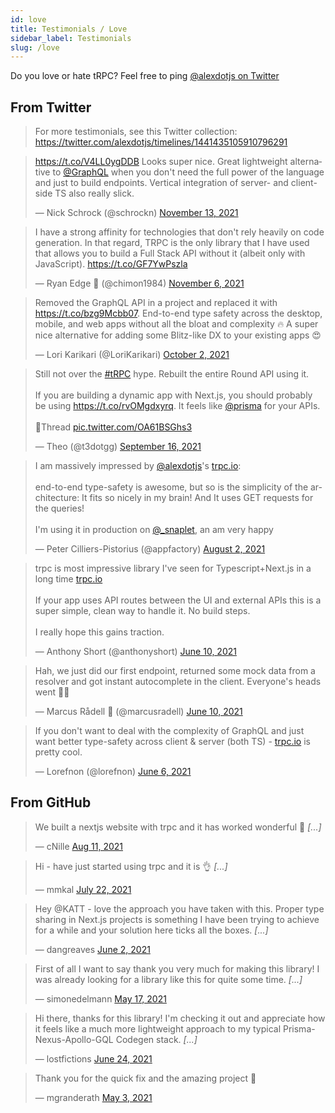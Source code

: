 ```yaml
---
id: love
title: Testimonials / Love
sidebar_label: Testimonials
slug: /love
---
```


Do you love or hate tRPC? Feel free to ping [@alexdotjs on Twitter](https://twitter.com/alexdotjs)

## From Twitter

> For more testimonials, see this Twitter collection: https://twitter.com/alexdotjs/timelines/1441435105910796291

<blockquote className="twitter-tweet" data-cards="hidden"><p lang="en" dir="ltr"><a href="https://t.co/V4LL0ygDDB">https://t.co/V4LL0ygDDB</a> Looks super nice. Great lightweight alternative to <a href="https://twitter.com/GraphQL?ref_src=twsrc%5Etfw">@GraphQL</a> when you don&#39;t need the full power of the language and just to build endpoints. Vertical integration of server- and client-side TS also really slick.</p>&mdash; Nick Schrock (@schrockn) <a href="https://twitter.com/schrockn/status/1459572282116902915?ref_src=twsrc%5Etfw">November 13, 2021</a></blockquote> <script async src="https://platform.twitter.com/widgets.js" charset="utf-8"></script>

<blockquote className="twitter-tweet" data-cards="hidden"><p lang="en" dir="ltr">I have a strong affinity for technologies that don&#39;t rely heavily on code generation. In that regard, TRPC is the only library that I have used that allows you to build a Full Stack API without it (albeit only with JavaScript). <a href="https://t.co/GF7YwPszla">https://t.co/GF7YwPszla</a></p>&mdash; Ryan Edge 💙 (@chimon1984) <a href="https://twitter.com/chimon1984/status/1457100617818779656?ref_src=twsrc%5Etfw">November 6, 2021</a></blockquote> <script async src="https://platform.twitter.com/widgets.js" charset="utf-8"></script>

<blockquote className="twitter-tweet" data-cards="hidden"><p lang="en" dir="ltr">Removed the GraphQL API in a project and replaced it with <a href="https://t.co/bzg9Mcbb07">https://t.co/bzg9Mcbb07</a>. End-to-end type safety across the desktop, mobile, and web apps without all the bloat and complexity 🔥 A super nice alternative for adding some Blitz-like DX to your existing apps 😍</p>&mdash; Lori Karikari (@LoriKarikari) <a href="https://twitter.com/LoriKarikari/status/1444402124901781506?ref_src=twsrc%5Etfw">October 2, 2021</a></blockquote> <script async src="https://platform.twitter.com/widgets.js" charset="utf-8"></script>

<blockquote className="twitter-tweet" data-cards="hidden"><p lang="en" dir="ltr">Still not over the <a href="https://twitter.com/hashtag/tRPC?src=hash&amp;ref_src=twsrc%5Etfw">#tRPC</a> hype. Rebuilt the entire Round API using it.<br/><br/>If you are building a dynamic app with Next.js, you should probably be using <a href="https://t.co/rvOMgdxyrq">https://t.co/rvOMgdxyrq</a>. It feels like <a href="https://twitter.com/prisma?ref_src=twsrc%5Etfw">@prisma</a> for your APIs.<br/><br/>🧵Thread <a href="https://t.co/OA61BSGhs3">pic.twitter.com/OA61BSGhs3</a></p>&mdash; Theo (@t3dotgg) <a href="https://twitter.com/t3dotgg/status/1438434802839945220?ref_src=twsrc%5Etfw">September 16, 2021</a></blockquote> <script async src="https://platform.twitter.com/widgets.js" charset="utf-8"></script>

<blockquote className="twitter-tweet" data-cards="hidden"><p lang="en" dir="ltr">I am massively impressed by <a href="https://twitter.com/alexdotjs?ref_src=twsrc%5Etfw">@alexdotjs</a>&#39;s <a href="https://t.co/5UmA71uyVg">trpc.io</a>: <br/><br/>end-to-end type-safety is awesome, but so is the simplicity of the architecture: It fits so nicely in my brain! And It uses GET requests for the queries!<br/><br/>I&#39;m using it in production on <a href="https://twitter.com/_snaplet?ref_src=twsrc%5Etfw">@_snaplet</a>, an am very happy</p>&mdash; Peter Cilliers-Pistorius (@appfactory) <a href="https://twitter.com/appfactory/status/1422111411422040068?ref_src=twsrc%5Etfw">August 2, 2021</a></blockquote>


<blockquote className="twitter-tweet" data-cards="hidden"><p lang="en" dir="ltr">trpc is most impressive library I&#39;ve seen for Typescript+Next.js in a long time <a href="https://t.co/PthQWbOO0U">trpc.io</a> <br/><br/>If your app uses API routes between the UI and external APIs this is a super simple, clean way to handle it. No build steps. <br/><br/>I really hope this gains traction.</p>&mdash; Anthony Short (@anthonyshort) <a href="https://twitter.com/anthonyshort/status/1403008330641989637?ref_src=twsrc%5Etfw">June 10, 2021</a></blockquote>

<blockquote className="twitter-tweet" data-cards="hidden"><p lang="en" dir="ltr">Hah, we just did our first endpoint, returned some mock data from a resolver and got instant autocomplete in the client. Everyone&#39;s heads went 🤯🥳</p>&mdash; Marcus Rådell 🦀 (@marcusradell) <a href="https://twitter.com/marcusradell/status/1402991694446952458?ref_src=twsrc%5Etfw">June 10, 2021</a></blockquote> 


<blockquote className="twitter-tweet" data-cards="hidden"><p lang="en" dir="ltr">If you don&#39;t want to deal with the complexity of GraphQL and just want better type-safety across client &amp; server (both TS) - <a href="https://t.co/B93e4B0gmj">trpc.io</a> is pretty cool.</p>&mdash; Lorefnon (@lorefnon) <a href="https://twitter.com/lorefnon/status/1401427170660995077?ref_src=twsrc%5Etfw">June 6, 2021</a></blockquote>


## From GitHub

<blockquote className="github-comment"><p lang="en" dir="ltr">We built a nextjs website with trpc and it has worked wonderful 🙌  <em>[...]</em></p>&mdash; cNille <a href="https://github.com/trpc/trpc/issues/775#issue-966343527">Aug 11, 2021</a></blockquote>


<blockquote className="github-comment"><p lang="en" dir="ltr">Hi - have just started using trpc and it is 👌 <em>[...]</em></p>&mdash; mmkal <a href="https://github.com/trpc/trpc/issues/703#issue-950972268">July 22, 2021</a></blockquote>


<blockquote className="github-comment"><p lang="en" dir="ltr">Hey @KATT - love the approach you have taken with this. Proper type sharing in Next.js projects is something I have been trying to achieve for a while and your solution here ticks all the boxes. <em>[...]</em></p>&mdash; 
dangreaves <a href="https://github.com/trpc/trpc/discussions/455#discussion-3392848">June 2, 2021</a></blockquote>


<blockquote className="github-comment"><p lang="en" dir="ltr">First of all I want to say thank you very much for making this library! I was already looking for a library like this for quite some time. <em>[...]</em></p>&mdash; simonedelmann <a href="https://github.com/trpc/trpc/issues/378#issue-893740950">May 17, 2021</a></blockquote>


<blockquote className="github-comment"><p lang="en" dir="ltr">Hi there, thanks for this library! I'm checking it out and appreciate how it feels like a much more lightweight approach to my typical Prisma-Nexus-Apollo-GQL Codegen stack. <em>[...]</em></p>&mdash; lostfictions <a href="https://github.com/trpc/trpc/pull/712#issue-696293837">June 24, 2021</a></blockquote>



<blockquote className="github-comment"><p lang="en" dir="ltr">Thank you for the quick fix and the amazing project 💯</p>&mdash; mgranderath <a href="https://github.com/trpc/trpc/issues/331#issuecomment-831263018">May 3, 2021</a></blockquote>



